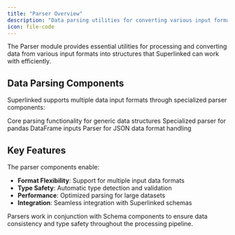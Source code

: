 ```yaml
---
title: "Parser Overview"
description: "Data parsing utilities for converting various input formats into Superlinked-compatible structures"
icon: file-code
---
```


The Parser module provides essential utilities for processing and converting data from various input formats into structures that Superlinked can work with efficiently.

## Data Parsing Components

Superlinked supports multiple data input formats through specialized parser components:

<CardGroup cols={3}>
  <Card 
    title="Data Parser" 
    icon="table" 
    href="/reference/common/parser/data_parser"
  >
    Core parsing functionality for generic data structures
  </Card>
  <Card 
    title="DataFrame Parser" 
    icon="chart-simple" 
    href="/reference/common/parser/dataframe_parser"
  >
    Specialized parser for pandas DataFrame inputs
  </Card>
  <Card 
    title="JSON Parser" 
    icon="brackets-curly" 
    href="/reference/common/parser/json_parser"
  >
    Parser for JSON data format handling
  </Card>
</CardGroup>

## Key Features

The parser components enable:

- **Format Flexibility**: Support for multiple input data formats
- **Type Safety**: Automatic type detection and validation
- **Performance**: Optimized parsing for large datasets
- **Integration**: Seamless integration with Superlinked schemas

<Note>
Parsers work in conjunction with Schema components to ensure data consistency and type safety throughout the processing pipeline.
</Note> 